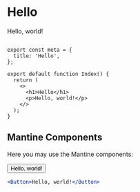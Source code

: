 
# Hello

Hello, world!


```tsx filename="content/index.tsx" copy

export const meta = {
  title: 'Hello',
};

export default function Index() {
  return (
    <>
      <h1>Hello</h1>
      <p>Hello, world!</p>
    </>
  );
}
```

## Mantine Components

Here you may use the Mantine components:

<Button>Hello, world!</Button>


```jsx
<Button>Hello, world!</Button>
```


